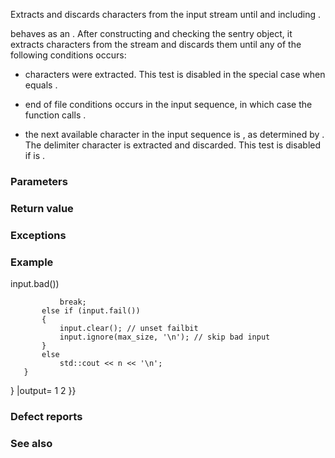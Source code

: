 {{cpp/io/basic_istream/title|ignore}}
{{cpp/io/basic_istream/navbar}}
{{dcl begin}}
{{dcl|1=
basic_istream&amp; ignore( std::streamsize count = 1, int_type delim = Traits::eof() );
}}
{{dcl end}}

Extracts and discards characters from the input stream until and including {{c|delim}}.

{{tt|ignore}} behaves as an {{named req|UnformattedInputFunction}}. After constructing and checking the sentry object, it extracts characters from the stream and discards them until any of the following conditions occurs:

* {{c|count}} characters were extracted. This test is disabled in the special case when {{c|count}} equals {{c|std::numeric_limits&lt;std::streamsize&gt;::max()}}.

* end of file conditions occurs in the input sequence, in which case the function calls {{c|setstate(eofbit)}}.

* the next available character {{c|c}} in the input sequence is {{c|delim}}, as determined by {{c|Traits::eq_int_type(Traits::to_int_type(c), delim)}}. The delimiter character is extracted and discarded. This test is disabled if {{c|delim}} is {{c|Traits::eof()}}.

===Parameters===
{{par begin}}
{{par|count|number of characters to extract}}
{{par|delim|delimiting character to stop the extraction at. It is also extracted}}
{{par end}}

===Return value===
{{c|*this}}

===Exceptions===
{{include|cpp/io/stream exceptions}}

===Example===
{{example
|The following example uses {{tt|ignore}} to skip over non-numeric input:
|code=
#include &lt;iostream&gt;
#include &lt;limits&gt;
#include &lt;sstream&gt;

constexpr auto max_size = std::numeric_limits&lt;std::streamsize&gt;::max();

int main()
{
    std::istringstream input("1\n"
                             "some non-numeric input\n"
                             "2\n");
    for (;;)
    {
        int n;
        input &gt;&gt; n;
        
        if (input.eof() {{!!}} input.bad())
            break;
        else if (input.fail())
        {
            input.clear(); // unset failbit
            input.ignore(max_size, '\n'); // skip bad input
        }
        else
            std::cout &lt;&lt; n &lt;&lt; '\n';
    }
}
|output=
1
2
}}

===Defect reports===
{{dr list begin}}
{{dr list item|wg=lwg|dr=172|std=C++98|before=the type of {{c|count}} was misspecified as {{c|int}}|after=corrected to {{lc|std::streamsize}}}}
{{dr list end}}

===See also===
{{dsc begin}}
{{dsc inc|cpp/io/basic_istream/dsc get}}
{{dsc inc|cpp/io/basic_istream/dsc getline}}
{{dsc end}}

{{langlinks|de|es|fr|it|ja|pt|ru|zh}}